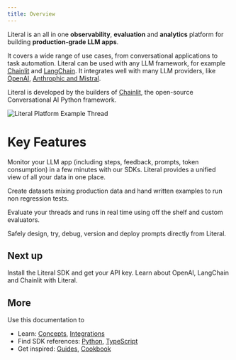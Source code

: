 ```yaml
---
title: Overview
---
```


Literal is an all in one **observability**, **evaluation** and **analytics** platform for building **production-grade LLM apps**.

It covers a wide range of use cases, from conversational applications to task automation. Literal can be used with any LLM framework, for example [Chainlit](http://localhost:3000/integrations/chainlit) and [LangChain](http://localhost:3000/integrations/langchain). It integrates well with many LLM providers, like [OpenAI](http://localhost:3000/integrations/openai), [Anthrophic and Mistral](http://localhost:3000/integrations/llm-providers).

Literal is developed by the builders of [Chainlit](https://github.com/Chainlit/chainlit), the open-source Conversational AI Python framework.

<Frame caption="Literal Platform Example Thread">
  <img src="/images/overview.png" alt="Literal Platform Example Thread"/>
</Frame>

# Key Features

<CardGroup cols={2}>

<Card
  title="Observability"
  icon="eye"
  color="#ea5a0c"
  href="/concepts/thread">
  Monitor your LLM app (including steps, feedback, prompts, token consumption) in a few minutes with our SDKs. Literal provides a unified view of all your data in one place.
</Card>

  <Card
  title="Dataset"
  icon="database"
  color="#0285c7"
  href="/concepts/dataset">
  Create datasets mixing production data and hand written examples to run non regression tests.
</Card>

<Card
  title="Evaluation"
  icon="magnifying-glass"
  color="#dc2626"
  href="/concepts/evaluation">
  Evaluate your threads and runs in real time using off the shelf and custom evaluators.
</Card>

<Card
  title="Prompt Collaboration"
  icon="gears"
  color="#F80061"
  href="/concepts/prompt">
  Safely design, try, debug, version and deploy prompts directly from Literal.
</Card>

</CardGroup>



## Next up

<CardGroup cols={2}>

<Card title="Get Started" icon="code" color="#0285c7" href="/get-started/installation">
  Install the Literal SDK and get your API key.
</Card>

<Card title="Learn more about integrations" icon="circle" color="#ea5a0c" href="/get-started/quick-start">
  Learn about OpenAI, LangChain and Chainlit with Literal.
</Card>

</CardGroup>

## More

Use this documentation to 
* Learn: [Concepts](/concepts/prompt), [Integrations](/integrations)
* Find SDK references: [Python](/python-client/get-started/introduction), [TypeScript](/typescript-client/introduction)
* Get inspired: [Guides](/guides), [Cookbook](https://www.github.com/chainlit/literal-cookbook)


